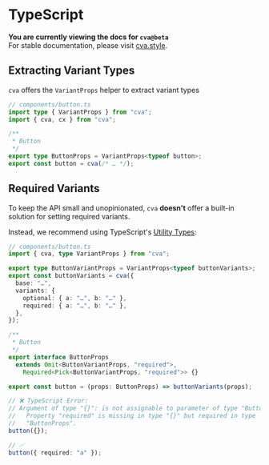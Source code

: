 
# TypeScript

<Callout type="warning">

**You are currently viewing the docs for `cva@beta`**  
For stable documentation, please visit [cva.style](https://cva.style).

</Callout>

## Extracting Variant Types

`cva` offers the `VariantProps` helper to extract variant types

```ts
// components/button.ts
import type { VariantProps } from "cva";
import { cva, cx } from "cva";

/**
 * Button
 */
export type ButtonProps = VariantProps<typeof button>;
export const button = cva(/* … */);
```

## Required Variants

To keep the API small and unopinionated, `cva` **doesn't** offer a built-in solution for setting required variants.

Instead, we recommend using TypeScript's [Utility Types](https://www.typescriptlang.org/docs/handbook/utility-types.html):

```ts
// components/button.ts
import { cva, type VariantProps } from "cva";

export type ButtonVariantProps = VariantProps<typeof buttonVariants>;
export const buttonVariants = cva({
  base: "…",
  variants: {
    optional: { a: "…", b: "…" },
    required: { a: "…", b: "…" },
  },
});

/**
 * Button
 */
export interface ButtonProps
  extends Omit<ButtonVariantProps, "required">,
    Required<Pick<ButtonVariantProps, "required">> {}

export const button = (props: ButtonProps) => buttonVariants(props);

// ❌ TypeScript Error:
// Argument of type "{}": is not assignable to parameter of type "ButtonProps".
//   Property "required" is missing in type "{}" but required in type
//   "ButtonProps".
button({});

// ✅
button({ required: "a" });
```
